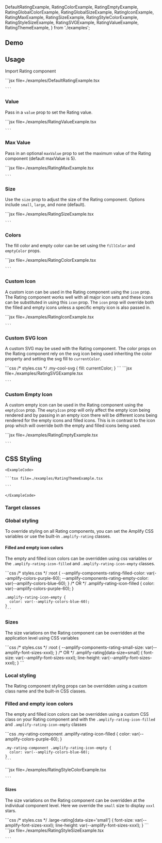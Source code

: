 
  DefaultRatingExample,
  RatingColorExample,
  RatingEmptyExample,
  RatingGlobalColorExample,
  RatingGlobalSizeExample,
  RatingIconExample,
  RatingMaxExample,
  RatingSizeExample,
  RatingStyleColorExample,
  RatingStyleSizeExample,
  RatingSVGExample,
  RatingValueExample,
  RatingThemeExample,
} from './examples';

## Demo

<RatingDemo />

## Usage

Import Rating component

<Example>
  <DefaultRatingExample />
  <ExampleCode>
    ```jsx file=./examples/DefaultRatingExample.tsx

    ```

  </ExampleCode>
</Example>

### Value

Pass in a `value` prop to set the Rating value.

<Example>
  <RatingValueExample />
  <ExampleCode>
    ```jsx file=./examples/RatingValueExample.tsx

    ```

  </ExampleCode>
</Example>

### Max Value

Pass in an optional `maxValue` prop to set the maximum value of the Rating component (default maxValue is 5).

<Example>
  <RatingMaxExample />
  <ExampleCode>
    ```jsx file=./examples/RatingMaxExample.tsx

    ```

  </ExampleCode>
</Example>

### Size

Use the `size` prop to adjust the size of the Rating component. Options include `small`, `large`, and none (default).

<Example>
  <RatingSizeExample />
  <ExampleCode>
    ```jsx file=./examples/RatingSizeExample.tsx

    ```

  </ExampleCode>
</Example>

### Colors

The fill color and empty color can be set using the `fillColor` and `emptyColor` props.

<Example>
  <RatingColorExample />
  <ExampleCode>
    ```jsx file=./examples/RatingColorExample.tsx

    ```

  </ExampleCode>
</Example>

### Custom Icon

A custom icon can be used in the Rating component using the `icon` prop. The Rating component works well with all major icon sets and these icons can be substituted in using this `icon` prop. The `icon` prop will override both the filled and empty icons unless a specific empty icon is also passed in.

<Example>
  <RatingIconExample />
  <ExampleCode>
    ```jsx file=./examples/RatingIconExample.tsx

    ```

  </ExampleCode>
</Example>

### Custom SVG Icon

A custom SVG may be used with the Rating component. The color props on the Rating component rely on the svg icon being used inheriting the color property and setting the svg fill to `currentColor`.

<Example>
  <RatingSVGExample />
  <ExampleCode>
    ```css
    /* styles.css */
    .my-cool-svg {
      fill: currentColor;
    }
    ```
    </ExampleCode>
    <ExampleCode>
    ```jsx file=./examples/RatingSVGExample.tsx

    ```

  </ExampleCode>
</Example>

### Custom Empty Icon

A custom empty icon can be used in the Rating component using the `emptyIcon` prop. The `emptyIcon` prop will only affect the empty icon being rendered and by passing in an empty icon there will be different icons being rendered for the empty icons and filled icons. This is in contrast to the icon prop which will override both the empty and filled icons being used.

<Example>
  <RatingEmptyExample />
  <ExampleCode>
    ```jsx file=./examples/RatingEmptyExample.tsx

    ```

  </ExampleCode>
</Example>

## CSS Styling

<ThemeExample component="Rating">
  <Example>
    <RatingThemeExample />
    
    <ExampleCode>

    ```tsx file=./examples/RatingThemeExample.tsx

    ```

    </ExampleCode>
  </Example>
</ThemeExample>

### Target classes

<ComponentStyleDisplay componentName="Rating" />

### Global styling

To override styling on all Rating components, you can set the Amplify CSS variables or use the built-in `.amplify-rating` classes.

#### Filled and empty icon colors

The empty and filled icon colors can be overridden using css variables or the `.amplify-rating-icon-filled` and `.amplify-rating-icon-empty` classes.

<Example>
  <RatingGlobalColorExample />
  <ExampleCode>
    ```css
    /* styles.css */
    :root {
      --amplify-components-rating-filled-color: var(--amplify-colors-purple-60);
      --amplify-components-rating-empty-color: var(--amplify-colors-blue-60);
    }
    /* OR */
    .amplify-rating-icon-filled {
      color: var(--amplify-colors-purple-60);
    }

    .amplify-rating-icon-empty {
      color: var(--amplify-colors-blue-60);
    }
    ```

  </ExampleCode>
</Example>

### Sizes

The size variations on the Rating component can be overridden at the application level using CSS variables

<Example>
  <RatingGlobalSizeExample />
  <ExampleCode>
  ```css
    /* styles.css */
    :root {
      --amplify-components-rating-small-size: var(--amplify-font-sizes-xxxl);
    }
    /* OR */
    .amplify-rating[data-size=small] {
      font-size: var(--amplify-font-sizes-xxxl);
      line-height: var(--amplify-font-sizes-xxxl);
    }
  ```

  </ExampleCode>
</Example>

### Local styling

The Rating component styling props can be overridden using a custom class name and the built-in CSS classes.

### Filled and empty icon colors

The empty and filled icon colors can be overridden using a custom CSS class on your Rating component and with the `.amplify-rating-icon-filled` and `.amplify-rating-icon-empty` classes

<Example>
  <RatingStyleColorExample />
  <ExampleCode>
    ```css
    .my-rating-component .amplify-rating-icon-filled {
      color: var(--amplify-colors-purple-60);
    }

    .my-rating-component .amplify-rating-icon-empty {
      color: var(--amplify-colors-blue-60);
    }
    ```

  </ExampleCode>
  <ExampleCode>
    ```jsx file=./examples/RatingStyleColorExample.tsx

    ```

  </ExampleCode>
</Example>

#### Sizes

The size variations on the Rating component can be overridden at the individual component level.
Here we override the `small` size to display `xxxl` stars.

<Example>
  <RatingStyleSizeExample />
  <ExampleCode>
    ```css
    /* styles.css */
    .large-rating[data-size='small'] {
      font-size: var(--amplify-font-sizes-xxxl);
      line-height: var(--amplify-font-sizes-xxxl);
    }
    ```
  </ExampleCode>
  <ExampleCode>
    ```jsx file=./examples/RatingStyleSizeExample.tsx

    ```

  </ExampleCode>
</Example>
